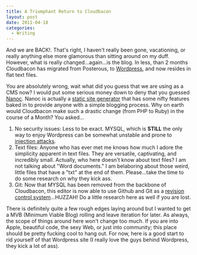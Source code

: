 ```yaml
---
title: A Triumphant Return to Cloudbacon
layout: post
date: 2011-04-18
categories:
  - Writing
---
```


And we are BACK!. That's right, I haven't really been gone, vacationing, or
really anything else more glamorous than sitting around on my duff. However,
what is really changed...again...is the blog. In less, than 2 months Cloudbacon
has migrated from Posterous, to
[Wordpress](https://wordpress.org/), and now resides in flat text files.

You are absolutely wrong, wait what did you guess that we are using as a CMS
now? I would put some serious money down to deny that you guessed
[Nanoc](http://nanoc.stoneship.org). Nanoc is actually a [static site
generator](http://blog.guestlistapp.com/post/2304152860/five-reasons-to-use-a-static-site-generator-instead-of)
that has some nifty features baked in to provide anyone with a simple blogging
process. Why on earth would Cloudbacon make such a drastic change (from PHP to
Ruby) in the course of a Month? You asked...

1. No security issues: Less to be exact. MYSQL, which is **STILL** the only way
	 to enjoy Wordpress can be somewhat unstable and prone to [injection
	 attacks](http://unixwiz.net/techtips/sql-injection.html).
2. Text files: Anyone who has ever met me knows how much I adore the simplicity
	 apparent in text files. They are versatile, captivating, and incredibly
	 small. Actually, who here doesn't know about text files? I am not talking
	 about "Word documents." I am belaboring about those weird, little files that
	 have a "txt" at the end of them. Please...take the time to do some research
	 on why they kick ass.
3. Git: Now that MYSQL has been removed from the backbone of Cloudbacon, this
	 editor is now able to use Github and Git as a [revision control
	 system](http://en.wikipedia.org/wiki/Revision_control)...HUZZAH! Do a little
	 research here as well if you are lost.

There is definitely quite a few rough edges laying around but I wanted to get a
MVB (Minimum Viable Blog) rolling and leave iteration for later. As always, the
scope of things around here won't change too much. If you are into Apple,
beautiful code, the sexy Web, or just into community; this place should be
pretty fucking cool to hang out. For now, here is a good start to rid yourself
of that Wordpress site (I really love the guys behind Wordpress, they kick a
lot of ass).

<script src="https://gist.github.com/526571.js"> </script>
